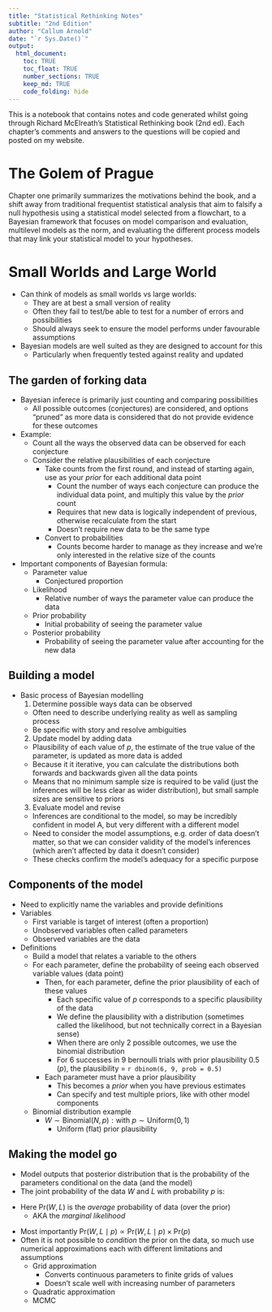 ```yaml
---
title: "Statistical Rethinking Notes"
subtitle: "2nd Edition"
author: "Callum Arnold"
date: "`r Sys.Date()`"
output: 
  html_document:
    toc: TRUE
    toc_float: TRUE
    number_sections: TRUE
    keep_md: TRUE
    code_folding: hide
---
```


This is a notebook that contains notes and code generated whilst going through
Richard McElreath's Statistical Rethinking book (2nd ed). Each chapter's comments
and answers to the questions will be copied and posted on my website.

# The Golem of Prague

Chapter one primarily summarizes the motivations behind the book, and a shift
away from traditional frequentist statistical analysis that aim to falsify a 
null hypothesis using a statistical model selected from a flowchart, to a 
Bayesian framework that focuses on model comparison and evaluation, multilevel 
models as the norm, and evaluating the different process models that may link
your statistical model to your hypotheses.

# Small Worlds and Large World

- Can think of models as small worlds vs large worlds:
  - They are at best a small version of reality
  - Often they fail to test/be able to test for a number of errors and possibilities
  - Should always seek to ensure the model performs under favourable assumptions
- Bayesian models are well suited as they are designed to account for this
  - Particularly when frequently tested against reality and updated
  
## The garden of forking data
- Bayesian inferece is primarily just counting and comparing possibilities
  - All possible outcomes (conjectures) are considered, and options "pruned" as 
  more data is considered that do not provide evidence for these outcomes
- Example:
  - Count all the ways the observed data can be observed for each conjecture
  - Consider the relative plausibilities of each conjecture
    - Take counts from the first round, and instead of starting again, use as
    your *prior* for each additional data point
      - Count the number of ways each conjecture can produce the individual data
      point, and multiply this value by the *prior* count
      - Requires that new data is logically independent of previous, otherwise
      recalculate from the start
      - Doesn't require new data to be the same type
    - Convert to probabilities
      - Counts become harder to manage as they increase and we're only interested
      in the relative size of the counts
- Important components of Bayesian formula:
  - Parameter value
    - Conjectured proportion
  - Likelihood
    - Relative number of ways the parameter value can produce the data
  - Prior probability
    - Initial probability of seeing the parameter value
  - Posterior probability
    - Probability of seeing the parameter value after accounting for the new data
    
## Building a model
- Basic process of Bayesian modelling
  1. Determine possible ways data can be observed
    - Often need to describe underlying reality as well as sampling process
    - Be specific with story and resolve ambiguities
  2. Update model by adding data
    - Plausibility of each value of *p*, the estimate of the true value of the 
    parameter, is updated as more data is added
    - Because it it iterative, you can calculate the distributions both forwards
    and backwards given all the data points
    - Means that no minimum sample size is required to be valid (just the 
    inferences will be less clear as wider distribution), but small sample sizes
    are sensitive to priors
  3. Evaluate model and revise
    - Inferences are conditional to the model, so may be incredibly confident
    in model A, but very different with a different model
    - Need to consider the model assumptions, e.g. order of data doesn't matter,
    so that we can consider validity of the model's inferences (which aren't 
    affected by data it doesn't consider)
    - These checks confirm the model's adequacy for a specific purpose

## Components of the model
- Need to explicitly name the variables and provide definitions
- Variables
  - First variable is target of interest (often a proportion)
  - Unobserved variables often called parameters
  - Observed variables are the data
- Definitions
  - Build a model that relates a variable to the others
  - For each parameter, define the probability of seeing each observed variable
  values (data point)
    - Then, for each parameter, define the prior plausibility of each of these 
    values
      - Each specific value of *p* corresponds to a specific plausibility of the
      data
      - We define the plausibility with a distribution (sometimes called the 
      likelihood, but not technically correct in a Bayesian sense)
      - When there are only 2 possible outcomes, we use the binomial distribution
      - For 6 successes in 9 bernoulli trials with prior plausibility 0.5 (*p*), 
      the plausibility = `r dbinom(6, 9, prob = 0.5)`
    - Each parameter must have a prior plausibility
      - This becomes a *prior* when you have previous estimates
      - Can specify and test multiple priors, like with other model components
  - Binomial distribution example
    - $W \sim \text{Binomial}(N, p):  \text{with } p \sim \text{Uniform}(0, 1)$
      - Uniform (flat) prior plausibility
    
## Making the model go
- Model outputs that posterior distribution that is the probability of the 
  parameters conditional on the data (and the model)
- The joint probability of the data $W$ and $L$ with probability $p$ is:

\begin{aligned}
  \text{Pr}(W, L, p) &= \text{Pr}(W, L \mid p)  \times \text{Pr}(p) \\
  &= \text{Pr}(p \mid W, L)  \times \text{Pr}(W, L) \\
  
  &\therefore \\
  \text{Pr}(p \mid W, L)  \times \text{Pr}(W, L) &= \text{Pr}(W, L \mid p)  \times \text{Pr}(p) \\
  \text{Pr}(p \mid W, L) &= \frac{\text{Pr}(W, L \mid p)  \times \text{Pr}(p)}{\text{Pr}(W, L)}
\end{aligned}

- Here $\text{Pr}(W, L)$ is the *average* probability of data (over the prior)
  - AKA the *marginal likelihood*

\begin{aligned}
  \text{Pr}(W, L) &= \text{E}\left(\text{Pr}(W, L \mid p)\right) \\
  &= \int \text{Pr}(W, L \mid p)  \times \text{Pr}(p) dp
\end{aligned}

- Most importantly 
$\text{Pr}(W, L \mid p) \propto  \text{Pr}(W, L \mid p) \times \text{Pr}(p)$
- Often it is not possible to *condition* the prior on the data, so much use
numerical approximations each with different limitations and assumptions
  - Grid approximation
    - Converts continuous parameters to finite grids of values
    - Doesn't scale well with increasing number of parameters
  - Quadratic approximation
  - MCMC